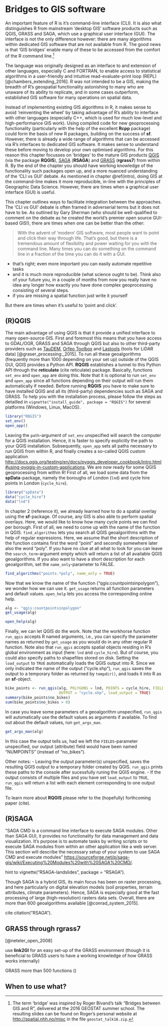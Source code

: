 # Bridges to GIS software

An important feature of R is it's command-line interface (CLI).
It is also what distinguishes R from mainstream 'desktop GIS' software products such as QGIS, GRASS and SAGA, which use a graphical user interface (GUI).
The interface is not the only difference however: there are many algorithms within dedicated GIS software that are not available from R.
The good news is that 'GIS bridges' enable many of these to be accessed from the comfort of the R command line.^[
The term 'bridge' was inspired by Roger Bivand's talk "Bridges between GIS and R", delivered at the 2016 GEOSTAT summer school.
The resulting slides can be found on Roger's personal website at [http://spatial.nhh.no/misc](http://spatial.nhh.no/misc/?C=M;O=D) in the file
`geostat_talk16.zip`.
]

The language was originally designed as an interface to and extension of other languages, especially C and FORTRAN, to enable access to statistical algorithms in a user-friendly and intuitive read-evaluate-print loop (REPL) [@chambers_extending_2016].
R was not intended to be a GIS, making the breadth of R's geospatial functionality astonishing to many who are unaware of its ability to replicate, and in some cases outperform, established GIS software for many operations on spatial data.

Instead of implementing existing GIS algorithms in R, it makes sense to avoid 'reinventing the wheel' by taking advantage of R's ability to interface with other languages (especially C++, which is used for much low-level and high-performance GIS work).
Using compiled code for new geoprocessing functionality (particularly with the help of the excellent **Rcpp** package) could form the basis of new R packages, building on the success of **sf**.
However, there is already a wide range of algorithms that can be accessed via R's interfaces to dedicated GIS software.
It makes sense to understand these before moving to develop your own optimised algorithms.
For this reason this chapter focusses on 'bridges' to the mature GIS products [QGIS](http://qgis.org/) (via the package **RQGIS**), [SAGA](http://www.saga-gis.org/) (**RSAGA**) and [GRASS](https://grass.osgeo.org/) (**rgrass7**) from within R.
By the end of the chapter you should have working knowledge of the functionality such packages open up, and a more nuanced understanding of the  'CLI vs GUI' debate.
<!-- sounds like you would like to focus on open-source GIS? There is also the RPyGeo-package integrating R with ArcGIS. Admittedly, it needs some polishing (a student of ours will take care of this) but maybe we can at least mention it -->
<!-- Sound like a good list of contents? -->
As mentioned in chapter \@ref(intro), doing GIS at the command-line makes it more reproducible, in-line with the principles of Geographic Data Science.
However, there are times when a graphical user interface (GUI) is useful.

This chapter outlines ways to facilitate integration between the approaches.
The 'CLI vs GUI' debate is often framed in adverserial terms but it does not have to be.
As outlined by Gary Sherman (who should be well-qualified to comment on the debate as he created the world's premier open source GUI-based GIS!), there are times when one can be better than the other:

> With the advent of 'modern' GIS software, most people want to point and
click their way through life. That’s good, but there is a tremendous amount
of flexibility and power waiting for you with the command line. Many times
you can do something on the command line in a fraction of the time you
can do it with a GUI.

- that's right; even more important you can easily automate repetitive tasks
- and it is much more reproducible (what science ought to be). Think also of your future you, in a couple of months from now you really have no idea any longer how exactly you have done complex geoprocessing consisting of several steps.
- if you are missing a spatial function just write it yourself

But there are times when it's useful to 'point and click'.

<!-- Idea: bullet points of times when GUI-based systems (particularly QGIS) are advantageous.
- digitizing (though there is a new package mapedit from Tim Appelhans that allows for some interactive digitizing in R)
- georeferencing
- stereoscopic mapping (think of LiDAR and structure from motion stuff)
- map production (in case you only want to create a beautiful map once. If you have to produce it over and over again, then maybe CLI is the better approach)
- zooming and dragging on WMS (though this is also possible with mapview and leaflet)
- -->

## (R)QGIS
The main advantage of using QGIS is that it provide a unified interface to many open-source GIS.
First and foremost this means that you have access to GDAL/OGR, GRASS and SAGA through QGIS but also to other third-party providers such as [TauDEM](http://hydrology.usu.edu/taudem/taudem5/index.html), [Orfeo Toolbox](https://www.orfeo-toolbox.org/) and [Lastools](https://rapidlasso.com/lastools/) (tools for LiDAR data) [@graser_processing:_2015]. 
To run all these geoalgorithms (frequently more than 1000 depending on your set up) outside of the QGIS GUI, QGIS provides a Python API.
**RQGIS** establishes a tunnel to this Python API through the **reticulate** (cite reticulate) package. 
Basically, functions `set_env` and `open_app` are doing this. 
Note that it is optional to run `set_env` and `open_app` since all functions depending on their output will run them automatically if needed.
Before running **RQGIS** you have to make sure to have installed QGIS and all its (third-party) dependencies such as SAGA and GRASS.
To help you with the installation process, please follow the steps as detailled in `vignette("install_guide", package = "RQGIS")` for several platforms (Windows, Linux, MacOS).

```r
library("RQGIS")
set_env()
open_app()
```

Leaving the `path`-argument of `set_env` unspecified will search the computer for a QGIS installation.
Hence, it is faster to specify explicitly the path to your QGIS installation.
Subsequently, `open_app` sets all paths necessary to run QGIS from within R, and finally creates a so-called QGIS custom application [http://docs.qgis.org/testing/en/docs/pyqgis_developer_cookbook/intro.html#using-pyqgis-in-custom-applications](http://docs.qgis.org/testing/en/docs/pyqgis_developer_cookbook/intro.html#using-pyqgis-in-custom-applications).
We are now ready for some QGIS geoprocessing from within R! First of all, we load some data from the **spData**-package, namely the boroughs of London (`lnd`) and cycle hire points in London (`cycle_hire`).

```r
library("spData")
data("cycle_hire")
data("lnd")
```
<!-- silly example, other suggestions welcome also with regard to RSAGA and rgrass7-->
In chapter 2 (reference it), we already learned how to do a spatial overlay using the **sf**-package.
Of course, any GIS is also able to perform spatial overlays. Here, we would like to know how many cycle points we can find per borough.
First of all, we need to come up with the name of the function in QGIS. `find_algorithms` lets you search all QGIS geoalgorithms with the help of regular expressions.
Here, we assume that the short description of the function contains first the word "point" and secondly somewhere later also the word "poly".
If you have no clue at all what to look for you can leave the `search_term`-argument empty which will return a list of all available QGIS geoalgorithms.
If you also want to have a short description for each geoalgorithm, set the `name_only`-parameter to FALSE.

```r
find_algorithms("points.*poly", name_only = TRUE)
```

Now that we know the name of the function ("qgis:countpointsinpolygon"), we wonder how we can use it.
`get_usage` returns all function parameters and default values. 
`open_help` lets you access the corresponding online help.

```r
alg <- "qgis:countpointsinpolygon"
get_usage(alg)
```

```r
open_help(alg)
```

Finally, we can let QGIS do the work.
Note that the workhorse function `run_qgis` accepts R named arguments, i.e., you can specify the parameter names as returned by `get_usage` as you would do in any other regular R function.
Note also that `run_qgis` accepts spatial objects residing in R's global environment as input (here: `lnd` and `cycle_hire`). 
But of course, you could also specify paths to shapefiles stored on disk.
Setting the `load_output` to `TRUE` automatically loads the QGIS output into R.
Since we only indicated the name of the output ("cycle.shp"), `run_qgis` saves the output to a temporary folder as returned by `tempdir()`, and loads it into R as an **sf**-object.

```r
bike_points <- run_qgis(alg, POLYGONS = lnd, POINTS = cycle_hire, FIELD = "no_bikes", 
                        OUTPUT = "cycle.shp", load_output = TRUE)
summary(bike_points$no_bikes)
sum(bike_points$no_bikes > 0)
```

In case you leave some parameters of a geoalgorithm unspecified, `run_qgis` will automatically use the default values as arguments if available.
To find out about the default values, run `get_args_man`.  

```r
get_args_man(alg)
```

In this case the output tells us, had we left the `FIELDS`-parameter unspecified, our output (attribute) field would have been named "NUMPOINTS" (instead of "no_bikes").

<!--
"grass7:v.vect.stats" would achieve the same but is unavailable in QGIS
-->

Other notes:
- Leaving the output parameter(s) unspecified, saves the resulting QGIS output to a temporary folder created by QGIS. `run_qgis` prints these paths to the console after sucessfully runing the QGIS engine.
- If the output consists of multiple files and you have set `load_output` to `TRUE`, `run_qgis` will return a list with each element corresponding to one output file.

To learn more about **RQGIS** please refer to the (hopefully) forthcoming paper (cite). 

## (R)SAGA
"SAGA CMD is a command line interface to execute SAGA modules.
Other than SAGA GUI, it provides no functionality for data management and data visualization.
It's purpose is to automate tasks by writing scripts or to execute SAGA modules from within an other application like a web server. 
This section will describe the necessary setup of your system to use SAGA CMD and execute modules" [https://sourceforge.net/p/saga-gis/wiki/Executing%20Modules%20with%20SAGA%20CMD/](https://sourceforge.net/p/saga-gis/wiki/Executing%20Modules%20with%20SAGA%20CMD/).

hint to vignette("RSAGA-landslides", package = "RSAGA").

Though SAGA is a hybrid GIS, its main focus has been on raster processing, and here particularly on digital elevation models (soil properties, terrain attributes, climate parameters). Hence, SAGA is especially good at the fast processing of large (high-resolution) rasters data sets. Overall, there are more than 600 geoalgorithms available [@conrad_system_2015].  

cite citation("RSAGA").

## GRASS through **rgrass7**
[@neteler_open_2008]

use **link2GI** for an easy set-up of the GRASS environment (though it is beneficial to GRASS users to have a working knowledge of how GRASS works internally)

GRASS more than 500 functions (\url{http://grass.osgeo.org/grass72/manuals/})

## When to use what?
